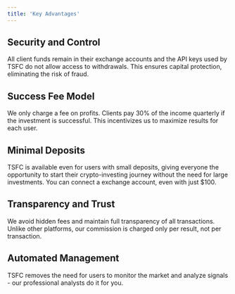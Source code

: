 ```yaml
---
title: 'Key Advantages'
---
```


## Security and Control

All client funds remain in their exchange accounts and the API keys used by TSFC do not allow access to withdrawals. This ensures capital protection, eliminating the risk of fraud. 

## Success Fee Model

We only charge a fee on profits. Clients pay 30% of the income quarterly if the investment is successful. This incentivizes us to maximize results for each user. 

## Minimal Deposits

TSFC is available even for users with small deposits, giving everyone the opportunity to start their crypto-investing journey without the need for large investments. You can connect a exchange account, even with just $100.

## Transparency and Trust

We avoid hidden fees and maintain full transparency of all transactions. Unlike other platforms, our commission is charged only per result, not per transaction.

## Automated Management

TSFC removes the need for users to monitor the market and analyze signals - our professional analysts do it for you.
